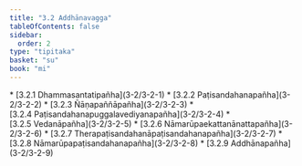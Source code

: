 ```yaml
---
title: "3.2 Addhānavagga"
tableOfContents: false
sidebar:
  order: 2
type: "tipitaka"
basket: "su"
book: "mi"
---
```



<DynamicBreadcrumb />



<TableOfContents book="mi" section="3.2">
* [3.2.1 Dhammasantatipañha](3-2/3-2-1)
* [3.2.2 Paṭisandahanapañha](3-2/3-2-2)
* [3.2.3 Ñāṇapaññāpañha](3-2/3-2-3)
* [3.2.4 Paṭisandahanapuggalavediyanapañha](3-2/3-2-4)
* [3.2.5 Vedanāpañha](3-2/3-2-5)
* [3.2.6 Nāmarūpaekattanānattapañha](3-2/3-2-6)
* [3.2.7 Therapaṭisandahanāpaṭisandahanapañha](3-2/3-2-7)
* [3.2.8 Nāmarūpapaṭisandahanapañha](3-2/3-2-8)
* [3.2.9 Addhānapañha](3-2/3-2-9)
</TableOfContents>